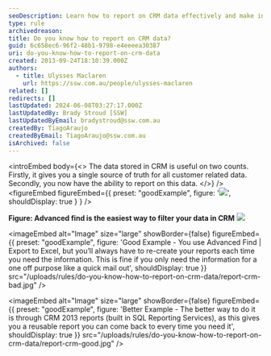 ```yaml
---
seoDescription: Learn how to report on CRM data effectively and make informed decisions with actionable insights.
type: rule
archivedreason:
title: Do you know how to report on CRM data?
guid: 6c658ec6-96f2-48b1-9798-e4eeeea30387
uri: do-you-know-how-to-report-on-crm-data
created: 2013-09-24T18:10:39.000Z
authors:
  - title: Ulysses Maclaren
    url: https://ssw.com.au/people/ulysses-maclaren
related: []
redirects: []
lastUpdated: 2024-06-08T03:27:17.000Z
lastUpdatedBy: Brady Stroud [SSW]
lastUpdatedByEmail: bradystroud@ssw.com.au
createdBy: TiagoAraujo
createdByEmail: TiagoAraujo@ssw.com.au
isArchived: false
---
```


<introEmbed
  body={<>
The data stored in CRM is useful on two counts. Firstly, it gives you a single source of truth for all customer related data. Secondly, you now have the ability to report on this data.
  </>}
/>
<figureEmbed figureEmbed={{
  preset: "goodExample",
  figure: '![](/uploads/rules/do-you-know-how-to-report-on-crm-data/CRMAdvancedFind.jpg)',
  shouldDisplay: true
} } />

**Figure: Advanced find is the easiest way to filter your data in CRM**
![](/uploads/rules/do-you-know-how-to-report-on-crm-data/report-crm-bad.jpg)

<imageEmbed
  alt="Image"
  size="large"
  showBorder={false}
  figureEmbed={{
    preset: "goodExample",
    figure: 'Good Example - You use Advanced Find | Export to Excel, but you’ll always have to re-create your reports each time you need the information. This is fine if you only need the information for a one off purpose like a quick mail out',
    shouldDisplay: true
  }}
  src="/uploads/rules/do-you-know-how-to-report-on-crm-data/report-crm-bad.jpg"
/>

<imageEmbed
  alt="Image"
  size="large"
  showBorder={false}
  figureEmbed={{
    preset: "goodExample",
    figure: 'Better Example - The better way to do it is through CRM 2013 reports (built in SQL Reporting Services), as this gives you a reusable report you can come back to every time you need it',
    shouldDisplay: true
  }}
  src="/uploads/rules/do-you-know-how-to-report-on-crm-data/report-crm-good.jpg"
/>
